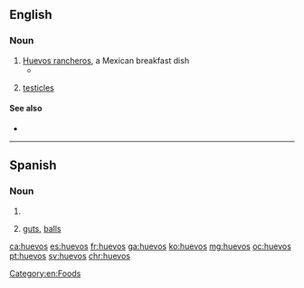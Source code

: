 ==English==

===Noun===
{{en-noun|-}}

# [[huevos rancheros|Huevos rancheros]], a Mexican breakfast dish
#* {{quote-news|2007|January 7|Charles Baxter|Breakfast of Champions|New York Times|url=http://www.nytimes.com/2007/01/07/opinion/07baxter.html
|passage=I dig into my '''huevos'''. }}
# {{context|slang|lang=en}} [[testicles]]

====See also====
* {{pedialite|Huevos rancheros}}

[[Category:en:Foods]]

----

==Spanish==

===Noun===
{{head|es|noun|g=m-p}}

# {{plural of|nocat=1|huevo|lang=es}}
# {{context|slang|idiomatic|vulgar|lang=es}} [[guts]], [[balls]] {{gloss|courage, bravery}}

[[ca:huevos]]
[[es:huevos]]
[[fr:huevos]]
[[ga:huevos]]
[[ko:huevos]]
[[mg:huevos]]
[[oc:huevos]]
[[pt:huevos]]
[[sv:huevos]]
[[chr:huevos]]